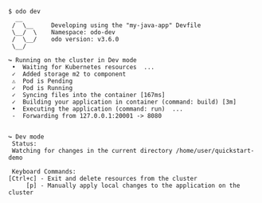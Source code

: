 ```console
$ odo dev
  __
 /  \__     Developing using the "my-java-app" Devfile
 \__/  \    Namespace: odo-dev
 /  \__/    odo version: v3.6.0
 \__/

↪ Running on the cluster in Dev mode
 •  Waiting for Kubernetes resources  ...
 ✓  Added storage m2 to component
 ⚠  Pod is Pending
 ✓  Pod is Running
 ✓  Syncing files into the container [167ms]
 ✓  Building your application in container (command: build) [3m]
 •  Executing the application (command: run)  ...
 -  Forwarding from 127.0.0.1:20001 -> 8080


↪ Dev mode
 Status:
 Watching for changes in the current directory /home/user/quickstart-demo

 Keyboard Commands:
[Ctrl+c] - Exit and delete resources from the cluster
     [p] - Manually apply local changes to the application on the cluster
```